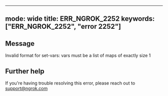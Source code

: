 
---
mode: wide
title: ERR_NGROK_2252
keywords: ["ERR_NGROK_2252", "error 2252"]
---

## Message
Invalid format for set-vars: vars must be a list of maps of exactly size 1




## Further help
If you're having trouble resolving this error, please reach out to [support@ngrok.com](mailto:support@ngrok.com?subject=Help%20with%20ERR_NGROK_2252)

